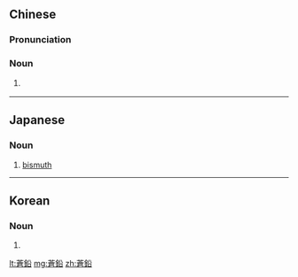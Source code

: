 {{also|苍铅}}
==Chinese==
{{zh-forms|s=苍铅}}

===Pronunciation===
{{zh-pron
|m=cāngqiān
|cat=n
}}

===Noun===
{{zh-noun}}

# {{lb|zh|chemistry|rare}} {{zh-alt-name|鉍|[[bismuth]]}}

----

==Japanese==
{{ja-kanjitab|そう|えん|yomi=o}}

===Noun===
{{ja-noun|そうえん}}

# [[bismuth]]

----

==Korean==
{{ko-hanjatab}}

===Noun===
{{ko-noun|hj|hangeul=창연}}

# {{hanja form of|창연|bismuth}}

[[lt:蒼鉛]]
[[mg:蒼鉛]]
[[zh:蒼鉛]]